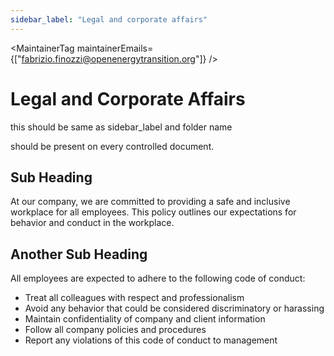 ```yaml
---
sidebar_label: "Legal and corporate affairs"
---
```



<MaintainerTag maintainerEmails={["fabrizio.finozzi@openenergytransition.org"]} />

# Legal and Corporate Affairs
this should be same as sidebar_label and folder name

<ControlledDocBanner />

should be present on every controlled document.

## Sub Heading

At our company, we are committed to providing a safe and inclusive workplace for all employees. This policy outlines our expectations for behavior and conduct in the workplace.

## Another Sub Heading

All employees are expected to adhere to the following code of conduct:

- Treat all colleagues with respect and professionalism
- Avoid any behavior that could be considered discriminatory or harassing
- Maintain confidentiality of company and client information
- Follow all company policies and procedures
- Report any violations of this code of conduct to management
